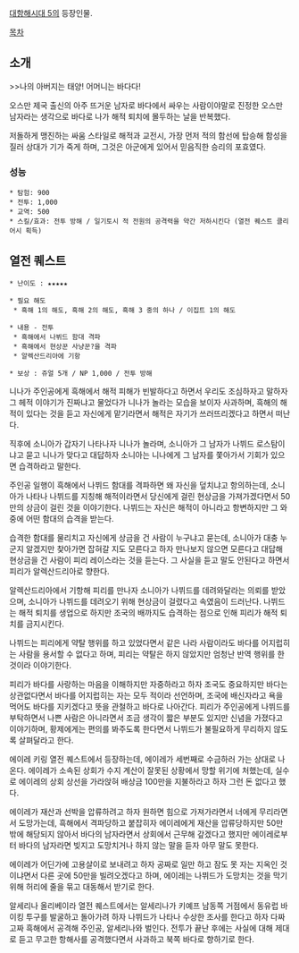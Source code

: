 [[대항해시대 5]]의 등장인물.

[[목차]]
== 소개 ==
>>나의 아버지는 태양! 어머니는 바다다!

오스만 제국 출신의 아주 뜨거운 남자로 바다에서 싸우는 사람이야말로 진정한 오스만 남자라는 생각으로 바다로 나가 해적 퇴치에 몰두하는 날을 반복했다.

저돌하게 맹진하는 싸움 스타일로 해적과 교전시, 가장 먼저 적의 함선에 탑승해 함성을 질러 상대가 기가 죽게 하며, 그것은 아군에게 있어서 믿음직한 승리의 포효였다.

=== 성능 ===
 * 탐험: 900
 * 전투: 1,000
 * 교역: 500
 * 스킬/효과: 전투 방해 / 일기토시 적 전원의 공격력을 약간 저하시킨다 (열전 퀘스트 클리어시 획득)

== 열전 퀘스트 ==
 * 난이도 : ★★★★★

 * 필요 해도
  * 흑해 1의 해도, 흑해 2의 해도, 흑해 3 중의 하나 / 이집트 1의 해도

 * 내용 - 전투
  * 흑해에서 나뷔드 함대 격파
  * 흑해에서 현상꾼 사냥꾼?을 격파
  * 알렉산드리아에 기항

 * 보상 : 쥬얼 5개 / NP 1,000 / 전투 방해

니나가 주인공에게 흑해에서 해적 피해가 빈발하다고 하면서 우리도 조심하자고 말하자 그 헤적 이야기가 진짜냐고 물었다가 니나가 놀라는 모습을 보이자 사과하며, 흑해의 해적이 있다는 것을 듣고 자신에게 맡기라면서 해적은 자기가 쓰러뜨리겠다고 하면서 떠난다.

직후에 소니아가 갑자기 나타나자 니나가 놀라며, 소니아가 그 남자가 나뷔드 로스탐이냐고 묻고 니나가 맞다고 대답하자 소니아는 니나에게 그 남자를 쫓아가서 기회가 있으면 습격하라고 말한다.

주인공 일행이 흑해에서 나뷔드 함대를 격파하면 왜 자신을 덮치냐고 항의하는데, 소니아가 나타나 나뷔드를 지칭해 해적이라면서 당신에게 걸린 현상금을 가져가겠다면서 50만의 상금이 걸린 것을 이야기한다. 나뷔드는 자신은 해적이 아니라고 항변하지만 그 와중에 어떤 함대의 습격을 받는다.

습격한 함대를 물리치고 자신에게 상금을 건 사람이 누구냐고 묻는데, 소니아가 대충 누군지 알겠지만 찾아가면 잡혀갈 지도 모른다고 하자 만나보지 않으면 모른다고 대답해 현상금을 건 사람이 피리 레이스라는 것을 듣는다. 그 사실을 듣고 말도 안된다고 하면서 피리가 알렉산드리아로 향한다.

알렉산드리아에서 기항해 피리를 만나자 소니아가 나뷔드를 데려와달라는 의뢰를 받았으며, 소니아가 나뷔드를 데려오기 위해 현상금이 걸렸다고 속였음이 드러난다. 나뷔드는 해적 퇴치를 생업으로 하지만 조국의 배까지도 습격하는 점으로 인해 피리가 해적 퇴치를 금지시킨다.

나뷔드는 피리에게 약탈 행위를 하고 있었다면서 같은 나라 사람이라도 바다를 어지럽히는 사람을 용서할 수 없다고 하며, 피리는 약탈은 하지 않았지만 엄청난 반역 행위를 한 것이라 이야기한다.

피리가 바다를 사랑하는 마음을 이해하지만 자중하라고 하자 조국도 중요하지만 바다는 상관없다면서 바다를 어지럽히는 자는 모두 적이라 선언하며, 조국에 배신자라고 욕을 먹어도 바다를 지키겠다고 뜻을 관철하고 바다로 나아간다. 피리가 주인공에게 나뷔드를 부탁하면서 나쁜 사람은 아니라면서 조금 생각이 짧은 부분도 있지만 신념을 가졌다고 이야기하며, 황제에게는 편의를 봐주도록 한다면서 나뷔드가 불필요하게 무리하지 않도록 살펴달라고 한다.

에이레 키링 열전 퀘스트에서 등장하는데, 에이레가 세번째로 수금하러 가는 상대로 나온다. 에이레가 소속된 상회가 수지 계산이 잘못된 상황에서 망할 위기에 처했는데, 실수로 에이레의 상회 상선을 가라앉혀 배상금 100만을 지불하라고 하자 그런 돈 없다고 했다.

에이레가 재산과 선박을 압류하려고 하자 원하면 힘으로 가져가라면서 너에게 무리라면서 도망가는데, 흑해에서 격파당하고 붙잡히자 에이레에게 재산을 압류당하지만 50만 밖에 해당되지 않아서 바다의 남자라면서 상회에서 근무해 갚겠다고 했지만 에이레로부터 바다의 남자라면 빚지고 도망치거나 하지 않는 말을 듣자 아무 말도 못한다.

에이레가 어딘가에 고용살이로 보내려고 하자 공짜로 일만 하고 잠도 못 자는 지옥인 것이냐면서 다른 곳에 50만을 빌려오겠다고 하며, 에이레는 나뷔드가 도망치는 것을 막기 위해 허리에 줄을 묶고 대동해서 받기로 한다.

알세리나 올리베이라 열전 퀘스트에서는 알세리나가 키예프 남동쪽 거점에서 동유럽 바이킹 투구를 발굴하고 돌아가려 하자 나뷔드가 나타나 수상한 조사를 한다고 하자 다짜고짜 흑해에서 공격해 주인공, 알세리나와 벌인다. 전투가 끝난 후에는 사실에 대해 제대로 듣고 무고한 항해사를 공격했다면서 사과하고 북쪽 바다로 향하기로 한다.
